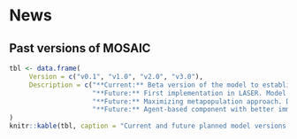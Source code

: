<!-- Google tag (gtag.js) -->
<script async src="https://www.googletagmanager.com/gtag/js?id=G-DKRGVPD7GE"></script>
<script>
  window.dataLayer = window.dataLayer || [];
  function gtag(){dataLayer.push(arguments);}
  gtag('js', new Date());

  gtag('config', 'G-DKRGVPD7GE');
</script>

# News

## Past versions of MOSAIC

```r

tbl <- data.frame(
     Version = c("v0.1", "v1.0", "v2.0", "v3.0"),
     Description = c("**Current:** Beta version of the model to establish mechanisms and links to data. Basic SIR dynamics with mobility, vaccination, environmental transmission, and an observation process.",
                     "**Future:** First implementation in LASER. Model definition is the same. Improvements to data sources and model adjustments to new data.",
                     "**Future:** Maximizing metapopulation approach. District level data and improvements to model fitting and hierarchical likelihoods. Likely in LASER, but could still have an R implementation at this point.",
                     "**Future:** Agent-based component with better immune dynamics.")
)
knitr::kable(tbl, caption = "Current and future planned model versions with brief descriptions.")

```
